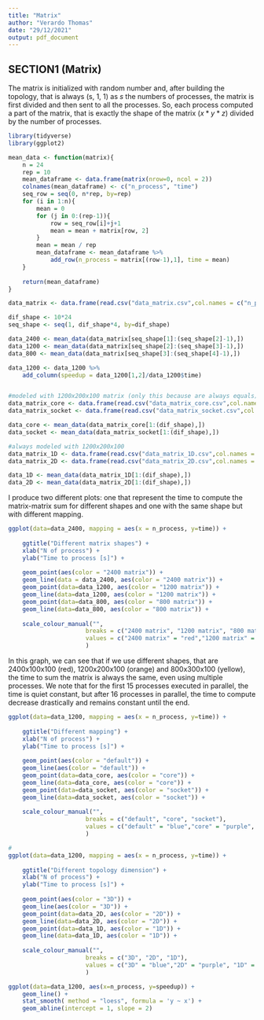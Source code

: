 ```yaml
---
title: "Matrix"
author: "Verardo Thomas"
date: "29/12/2021"
output: pdf_document
---
```


## SECTION1 (Matrix)

The matrix is initialized with random number and, after building the topology, that is always (s, 1, 1) as $s$ the numbers of processes, the matrix is first divided and then sent to all the processes. So, each process computed a part of the matrix, that is exactly the shape of the matrix ($x*y*z$) divided by the number of processes.

```r
library(tidyverse)
library(ggplot2)

mean_data <- function(matrix){
    n = 24
    rep = 10
    mean_dataframe <- data.frame(matrix(nrow=0, ncol = 2))
    colnames(mean_dataframe) <- c("n_process", "time")
    seq_row = seq(0, n*rep, by=rep)
    for (i in 1:n){
        mean = 0
        for (j in 0:(rep-1)){
            row = seq_row[i]+j+1
            mean = mean + matrix[row, 2]
        }
        mean = mean / rep
        mean_dataframe <- mean_dataframe %>%
            add_row(n_process = matrix[(row-1),1], time = mean)
    }
    
    return(mean_dataframe)
}


```


```r
data_matrix <- data.frame(read.csv("data_matrix.csv",col.names = c("n_process", "time"), header = F))

dif_shape <- 10*24
seq_shape <- seq(1, dif_shape*4, by=dif_shape)

data_2400 <- mean_data(data_matrix[seq_shape[1]:(seq_shape[2]-1),])
data_1200 <- mean_data(data_matrix[seq_shape[2]:(seq_shape[3]-1),])
data_800 <- mean_data(data_matrix[seq_shape[3]:(seq_shape[4]-1),])

data_1200 <- data_1200 %>%
    add_column(speedup = data_1200[1,2]/data_1200$time)


#modeled with 1200x200x100 matrix (only this because are always equals)
data_matrix_core <- data.frame(read.csv("data_matrix_core.csv",col.names = c("n_process", "time"), header = F))
data_matrix_socket <- data.frame(read.csv("data_matrix_socket.csv",col.names = c("n_process", "time"), header = F))

data_core <- mean_data(data_matrix_core[1:(dif_shape),])
data_socket <- mean_data(data_matrix_socket[1:(dif_shape),])

#always modeled with 1200x200x100
data_matrix_1D <- data.frame(read.csv("data_matrix_1D.csv",col.names = c("n_process", "time"), header = F))
data_matrix_2D <- data.frame(read.csv("data_matrix_2D.csv",col.names = c("n_process", "time"), header = F))

data_1D <- mean_data(data_matrix_1D[1:(dif_shape),])
data_2D <- mean_data(data_matrix_2D[1:(dif_shape),])

```

I produce two different plots: one that represent the time to compute the matrix-matrix sum for different shapes and one with the same shape but with different mapping.

```r

ggplot(data=data_2400, mapping = aes(x = n_process, y=time)) +
    
    ggtitle("Different matrix shapes") +
    xlab("N of process") +
    ylab("Time to process [s]") +
    
    geom_point(aes(color = "2400 matrix")) +
    geom_line(data = data_2400, aes(color = "2400 matrix")) +
    geom_point(data=data_1200, aes(color = "1200 matrix")) +
    geom_line(data=data_1200, aes(color = "1200 matrix")) +
    geom_point(data=data_800, aes(color = "800 matrix")) +
    geom_line(data=data_800, aes(color = "800 matrix")) +
    
    scale_colour_manual("", 
                      breaks = c("2400 matrix", "1200 matrix", "800 matrix"),
                      values = c("2400 matrix" = "red","1200 matrix" = "orange", "800 matrix" = "yellow")
                      ) 

```

In this graph, we can see that if we use different shapes, that are 2400x100x100 (red), 1200x200x100 (orange) and 800x300x100 (yellow), the time to sum the matrix is always the same, even using multiple processes. We note that for the first 15 processes executed in parallel, the time is quiet constant, but after 16 processes in parallel, the time to compute decrease drastically and remains constant until the end.

```r

ggplot(data=data_1200, mapping = aes(x = n_process, y=time)) +
    
    ggtitle("Different mapping") +
    xlab("N of process") +
    ylab("Time to process [s]") +
    
    geom_point(aes(color = "default")) +
    geom_line(aes(color = "default")) +
    geom_point(data=data_core, aes(color = "core")) +
    geom_line(data=data_core, aes(color = "core")) +
    geom_point(data=data_socket, aes(color = "socket")) +
    geom_line(data=data_socket, aes(color = "socket")) +
    
    scale_colour_manual("", 
                      breaks = c("default", "core", "socket"),
                      values = c("default" = "blue","core" = "purple", "socket" = "cyan")
                      ) 

```




```r
#
ggplot(data=data_1200, mapping = aes(x = n_process, y=time)) +
    
    ggtitle("Different topology dimension") +
    xlab("N of process") +
    ylab("Time to process [s]") +
    
    geom_point(aes(color = "3D")) +
    geom_line(aes(color = "3D")) +
    geom_point(data=data_2D, aes(color = "2D")) +
    geom_line(data=data_2D, aes(color = "2D")) +
    geom_point(data=data_1D, aes(color = "1D")) +
    geom_line(data=data_1D, aes(color = "1D")) +
    
    scale_colour_manual("", 
                      breaks = c("3D", "2D", "1D"),
                      values = c("3D" = "blue","2D" = "purple", "1D" = "red")
                      ) 

```


```r

ggplot(data=data_1200, aes(x=n_process, y=speedup)) +
    geom_line() +
    stat_smooth( method = "loess", formula = 'y ~ x') +
    geom_abline(intercept = 1, slope = 2)

```

<!-- Furthermore, I calculate the speedup for the matrix with the shape of 1200x200x100 with the default configuration and with the 3D topology. To calculated the speedup, I used this formula: -->

<!-- $$ -->
<!-- S_p = \frac{T_1}{T_p} -->
<!-- $$ -->
<!-- Where $T_1$ is the best time with one single process and $T_p$ is the time to calculated the matrix with p processes.  -->

```r

```